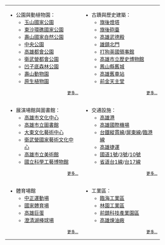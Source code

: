 {| style="background-color: transparent;" width="100%"
|-
| valign="top" |
*公園與動植物園：
**[[玉山國家公園|玉山國家公園]]
**[[東沙環礁國家公園|東沙環礁國家公園]]
**[[壽山國家自然公園|壽山國家自然公園]]
**[[中央公園_(高雄市)|中央公園]]
**[[高雄都會公園|高雄都會公園]]
**[[衛武營都會公園|衛武營都會公園]]
**[[凹子底森林公園|凹子底森林公園]]
**[[壽山動物園|壽山動物園]]
**[[原生植物園|原生植物園]]
<div style="font-size:80%; text-align:right;">[[:Category:高雄市公園|更多...]]</div>
| valign="top" |
*古蹟與歷史建築：
**[[旗後燈塔|旗後燈塔]]
**[[旗後砲臺|旗後砲臺]]
**[[高雄武德殿|高雄武德殿]]
**[[雄鎮北門|雄鎮北門]]
**[[打狗英國領事館|打狗英國領事館]]
**[[高雄市立歷史博物館|高雄市立歷史博物館]]
**[[鳳山縣舊城|鳳山縣舊城]]
**[[高雄願景館|高雄舊車站]]
**[[玫瑰聖母聖殿主教座堂|前金天主堂]]
<div style="font-size:80%; text-align:right;">[[高雄市文化資產列表|更多...]]</div>
|-
| valign="top" |
*展演場館與圖書館：
**[[高雄市文化中心|高雄市文化中心]]
**[[高雄市立圖書館|高雄市立圖書館]]
**[[大東文化藝術中心|大東文化藝術中心]]
**[[衛武營國家藝術文化中心|衛武營國家藝術文化中心]]
**[[高雄市立美術館|高雄市立美術館]]
**[[國立科學工藝博物館|國立科學工藝博物館]]
<div style="font-size:80%; text-align:right;">[[:Category:高雄市博物館|更多...]]</div>
| valign="top" |
*交通設施：
**[[高雄港|高雄港]]
**[[高雄國際機場|高雄國際機場]]
**[[台鐵|台鐵]][[縱貫線_(鐵路)|縱貫線]]/[[屏東線|屏東線]]/[[高雄臨港線|臨港線]]
**[[高雄捷運|高雄捷運]]
**[[中華民國國道|國道]][[中山高速公路|1號]]/[[福爾摩沙高速公路|3號]]/[[國道十號_(中華民國)|10號]]
**[[台灣省道|省道]][[台1線|台1線]]/[[台17線|台17線]]
<div style="font-size:80%; text-align:right;">[[高雄市交通|更多...]]</div>
|-
| valign="top" |
*體育場館
**[[中正運動場|中正運動場]]
**[[國家體育場_(高雄市)|國家體育場]]
**[[高雄市現代化綜合體育館|高雄巨蛋]]
**[[澄清湖棒球場|澄清湖棒球場]]
<div style="font-size:80%; text-align:right;">[[:Category:高雄市體育場地|更多...]]</div>
| valign="top" |
*工業區：
**[[臨海工業區|臨海工業區]]
**[[林園工業區|林園工業區]]
**[[前鎮科技產業園區|前鎮科技產業園區]]
**[[高雄煉油廠|高雄煉油廠]]
<div style="font-size:80%; text-align:right;">[[:Category:高雄工業區|更多...]]</div>
|}